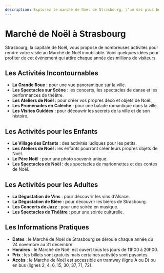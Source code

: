```yaml
---
description: Explorez le marché de Noël de Strasbourg, l'un des plus beaux d'Alsace, avec ses traditions et son ambiance Féerique.
---
```


# Marché de Noël à Strasbourg

Strasbourg, la capitale de Noël, vous propose de nombreuses activités pour rendre votre visite au Marché de Noël inoubliable. Voici quelques idées pour profiter de cet événement qui attire chaque année des millions de visiteurs.

## Les Activités Incontournables

- **La Grande Roue** : pour une vue panoramique sur la ville.
- **Les Spectacles sur Scène** : les concerts, les spectacles de danse et les performances de théâtre.
- **Les Ateliers de Noël** : pour créer vos propres déco et objets de Noël.
- **Les Promenades en Calèche** : pour une balade romantique dans la ville.
- **Les Visites Guidées** : pour découvrir les secrets de la ville et de son histoire.

## Les Activités pour les Enfants

- **Le Village des Enfants** : des activités ludiques pour les petits.
- **Les Ateliers de Noël** : les enfants pourront créer leurs propres objets de Noël.
- **Le Père Noël** : pour une photo souvenir unique.
- **Les Spectacles de Noël** : des spectacles de marionnettes et des contes de Noël.

<PromotionSection />

## Les Activités pour les Adultes

- **La Dégustation de Vins** : pour découvrir les vins d'Alsace.
- **La Dégustation de Bière** : pour découvrir les bières de Strasbourg.
- **Les Concerts de Jazz** : pour une soirée en musique.
- **Les Spectacles de Théâtre** : pour une soirée culturelle.

## Les Informations Pratiques

- **Dates** : le Marché de Noël de Strasbourg se déroule chaque année du 24 novembre au 31 décembre.
- **Horaires** : le Marché de Noël est ouvert tous les jours de 11h00 à 20h00.
- **Prix** : les billets sont gratuits mais certaines activités sont payantes.
- **Accès** : le Marché de Noël est accessible en tramway (ligne A ou D) ou en bus (lignes 2, 4, 6, 15, 30, 37, 71, 72).
